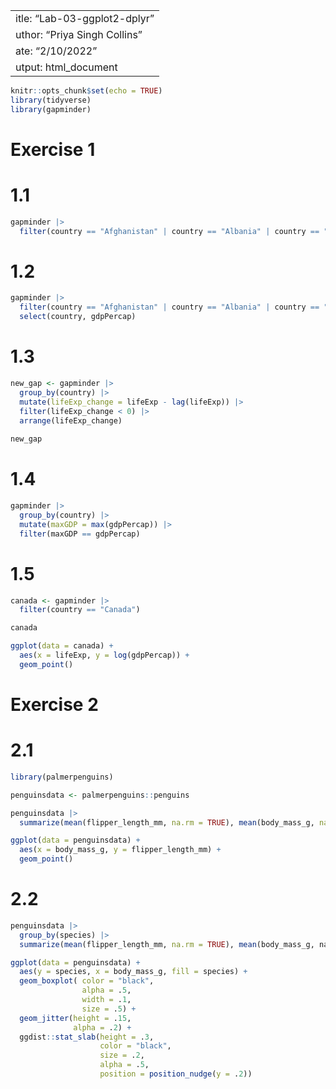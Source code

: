  ---
title: "Lab-03-ggplot2-dplyr"
author: "Priya Singh Collins"
date: "2/10/2022"
output: html_document
---

```r
knitr::opts_chunk$set(echo = TRUE)
library(tidyverse)
library(gapminder)
```

# Exercise 1

# 1.1
```r
gapminder |>
  filter(country == "Afghanistan" | country == "Albania" | country == "Algeria")
```

# 1.2
```r
gapminder |>
  filter(country == "Afghanistan" | country == "Albania" | country == "Algeria") |>
  select(country, gdpPercap)
```

# 1.3
```r
new_gap <- gapminder |>
  group_by(country) |>
  mutate(lifeExp_change = lifeExp - lag(lifeExp)) |>
  filter(lifeExp_change < 0) |>
  arrange(lifeExp_change)
  
new_gap
```

# 1.4
```r
gapminder |>
  group_by(country) |>
  mutate(maxGDP = max(gdpPercap)) |>
  filter(maxGDP == gdpPercap)
```

# 1.5
```r
canada <- gapminder |>
  filter(country == "Canada")

canada

ggplot(data = canada) +
  aes(x = lifeExp, y = log(gdpPercap)) +
  geom_point()
```

# Exercise 2

# 2.1
```r
library(palmerpenguins)

penguinsdata <- palmerpenguins::penguins

penguinsdata |>
  summarize(mean(flipper_length_mm, na.rm = TRUE), mean(body_mass_g, na.rm = TRUE), range(flipper_length_mm, na.rm = TRUE), range(body_mass_g, na.rm = TRUE))

ggplot(data = penguinsdata) +
  aes(x = body_mass_g, y = flipper_length_mm) +
  geom_point()

```

# 2.2
```r
penguinsdata |>
  group_by(species) |>
  summarize(mean(flipper_length_mm, na.rm = TRUE), mean(body_mass_g, na/rm = TRUE))

ggplot(data = penguinsdata) +
  aes(y = species, x = body_mass_g, fill = species) +
  geom_boxplot( color = "black",
                alpha = .5,
                width = .1,
                size = .5) +
  geom_jitter(height = .15,
              alpha = .2) +
  ggdist::stat_slab(height = .3,
                    color = "black",
                    size = .2, 
                    alpha = .5,
                    position = position_nudge(y = .2))
```
